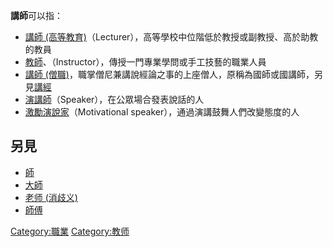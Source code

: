 {{wiktionary|講師}}
'''講師'''可以指：

* [[讲师|講師 (高等教育)]]（Lecturer），高等學校中位階低於教授或副教授、高於助教的教員
* [[教師|教師]]、{{tsl|en|Instructor|指導者}}（Instructor），傳授一門專業學問或手工技藝的職業人員
* [[國師|講師 (僧職)]]，職掌僧尼兼講說經論之事的上座僧人，原稱為國師或國講師，另見[[講經|講經]]
* [[講演|演講師]]（Speaker），在公眾場合發表說話的人
* [[励志演讲人|激勵演說家]]（Motivational speaker），通過演講鼓舞人們改變態度的人

== 另見 ==
* [[師|師]]
* [[大師|大師]]
* [[老师_(消歧义)|老师 (消歧义)]]
* [[師傅|師傅]]

{{disambig|J|Cat=二字消歧义}}
{{DEFAULTSORT:J}}
[[Category:職業|Category:職業]]
[[Category:教师|Category:教师]]